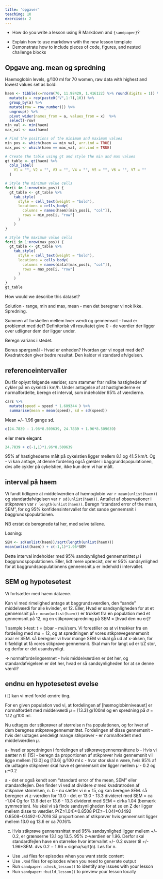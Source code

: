 ```yaml
---
title: 'opgaver'
teaching: 10
exercises: 2
---
```


:::::::::::::::::::::::::::::::::::::: questions 

- How do you write a lesson using R Markdown and `{sandpaper}`?

::::::::::::::::::::::::::::::::::::::::::::::::

::::::::::::::::::::::::::::::::::::: objectives

- Explain how to use markdown with the new lesson template
- Demonstrate how to include pieces of code, figures, and nested challenge blocks

::::::::::::::::::::::::::::::::::::::::::::::::

## Opgave ang. mean og spredning

Haemoglobin levels, g/100 ml for 70 women, raw data with highest and lowest 
values set as bold:
```r
haem <- tibble(x=rnorm(70, 11.98429, 1.416122) %>% round(digits = 1)) %>% 
  mutate(a = rep(paste0("V",1:7),10)) %>% 
  group_by(a) %>%
  mutate(row = row_number()) %>% 
  ungroup() %>% 
  pivot_wider(names_from = a, values_from = x)  %>% 
  select(-row)
min_val <- min(haem)
max_val <- max(haem)

# Find the positions of the minimum and maximum values
min_pos <- which(haem == min_val, arr.ind = TRUE)
max_pos <- which(haem == max_val, arr.ind = TRUE)

# Create the table using gt and style the min and max values
gt_table <- gt(haem) %>%
  cols_label(
    V1 = "", V2 = "", V3 = "", V4 = "", V5 = "", V6 = "", V7 = ""
  )

# Style the minimum value cells
for(i in 1:nrow(min_pos)) {
  gt_table <- gt_table %>%
    tab_style(
      style = cell_text(weight = "bold"),
      locations = cells_body(
        columns = names(haem)[min_pos[i, "col"]],
        rows = min_pos[i, "row"]
      )
    )
}

# Style the maximum value cells
for(i in 1:nrow(max_pos)) {
  gt_table <- gt_table %>%
    tab_style(
      style = cell_text(weight = "bold"),
      locations = cells_body(
        columns = names(data)[max_pos[i, "col"]],
        rows = max_pos[i, "row"]
      )
    )
}
gt_table
```

How would we describe this dataset? 

Solution - range, min and max,
mean - men det beregner vi nok ikke.
Spredning. 

Summen af forskellen mellem hver værdi og gennemsnit - hvad er problemet med det?
Definitorisk vil resultatet give 0 - de værdier der ligger over udligner dem der ligger under.

Beregn varians i stedet.

Bonus spørgsmål - Hvad er enheden? Hvordan gør vi noget med det? Kvadratroden giver 
bedre resultat. Den kalder vi standard afvigelsen.


## referenceintervaller

Du får oplyst følgende værider, som stammer frar målte hastigheder af cykler på en cykelsti i km/h.
Under antagelse af at hastighederne er normalfordelte, beregn et interval, som 
indeholder 95% af værdierne.
```r
cars %>% 
  mutate(speed = speed * 1.609344 ) %>% 
  summarise(mean = mean(speed), sd = sd(speed))
```
Mean +/- 1.96 gange sd.
```r
c(24.7839 - 1.96*8.509639, 24.7839 + 1.96*8.509639)
```
eller mere elegant:
```r
24.7839 + c(-1,1)*1.96*8.509639
```
95% af hastighederne målt på cykelstien ligger mellem 8.1 og 41.5 km/t. Og - 
vi kan antage, at denne fordeling også gælder i baggrundspopulationen, dvs alle
cykler på cykelstien, ikke kun dem vi har målt.


## interval på haem

Vi fandt tidligere at middelværdien af hæmoglobin var `r mean(unlist(haem))` og
standardafvigelsen var `r sd(unlist(haem))`. Antallet af observationer i stikprøven
var `r length(unlist(haem))`. Beregn "standard error of the mean, SEM", for og
95% konfidensintervallet for det sande gennemsnit i baggrundspopulationen.

NB erstat de beregnede tal her, med selve tallene. 

Løsning:
```r
SEM <- sd(unlist(haem))/sqrt(length(unlist(haem)))
mean(unlist(haem)) + c(-1,1)*1.96*SEM
```
Dette interval indeholder med 95% sandsynlighed gennemsnittet $\mu$ i 
baggrundspopulationen. Eller, lidt mere upræcist, der er 95%
sandsynlighed for at baggrundspopulationens gennemsnit $\mu$ er indehold i
intervallet.


## SEM og hypotesetest

Vi fortsætter med haem dataene. 

Kan vi med rimelighed antage at baggrundsværdien, den "sande" middelværdi for 
alle kvinder, er 12. Eller, Hvad er sandsynligheden for at et gennemsnit på
`r mean(unlist(haem))` er trukket fra en population med et gennemsnit på 12,
og en stikprøvespredning på SEM = [hvad den nu er]?

1 sample t-test: t = (xbar - mu)/sem.
Vi forestiller os at vi trækker fra en fordeling med mu = 12, og at spredningen
af vores stikprøvegennemsnit xbar er SEM. så beregner vi hvor mange 
SEM vi skal gå ud af x-aksen, for tilfældigt at få vores stikprøve gennemsnit.
Skal man for langt ud er t/Z stor, og derfor er det usandsynligt.

-> normalfordelingsemnet - hvis middelværdien er det her, og standardafvigelsen
er det her, hvad er så sandsynligheden for at se denne værdi?

## endnu en hypotesetest øvelse

i [] kan vi med fordel ændre ting.

For en given population ved vi, at fordelingen af [hæmoglobinniveauet] er normalfordelt
med middelværdi $\mu$ = [13.3] g/100ml og en spredning på $\sigma$ = 1.12 g/100 ml.

Nu udtages der stikprøver af størrelse n fra populationen, og for hver af dem
beregnes stikprøvegennemsnittet. Fordelingen af disse gennemsnit - hvis der udtages
uendeligt mange stikprøver - er normalfordelt med middelværdien $\mu$.

a- hvad er spredningen i fordelingen af stikprøvegennemsnittene
b - Hvis vi sætter n til [15] - beregn da proportionen af stikprøver hvis gennemsnit 
vil ligge mellem [13.0] og [13.6] g/100 ml
c - hvor stor skal n være, hvis 95% af de udtagne stikprøver skal have et gennemsnit
der ligger mellem $\mu$ - 0.2 og $\mu$+0.2

a - det er også kendt som "standard error of the mean, SEM" eller standardfejlen.
Den finder vi ved at dividere $\sigma$ med kvadratroden af stikprøve størrelsen, n.
b - nu sætter vi n = 15, og kan beregne SEM. 
så beregner vi z-værdien for 13.0 - det er 13.0 - 13.3 divideret med SEM = ca -1.04
Og for 13.6 det er 13.6 - 13.3 divideret med SEM = cirka 1.04 (bemærk symmetrien).
Nu skal vi så finde sandsynligheden for at se en Z der ligger mellem disse to værdier.
P(Z≤1.04)≈0.8508
P(Z≤−1.04)≈0.1492
0.8508−0.1492=0.7016
Så proportionen af stikprøver hvis gennemsnit ligger mellem 13.0 og 13.6 er ca
70.16%

c. Hvis stikprøve gennemsnittet med 95% sandsynlighed ligger mellem +/- 0.2,
er grænserne 13.1 og 13.5. 
95% z-værdien er 1.96. Derfor skal standardfejlen have en størrelse hvor
intervallet \mu +/- 0.2 svarer til +/- 1.96*SEM.
dvs 0.2 = 1.96 = sigma/sqrt(n). Løs for n. 

::::::::::::::::::::::::::::::::::::: keypoints 

- Use `.md` files for episodes when you want static content
- Use `.Rmd` files for episodes when you need to generate output
- Run `sandpaper::check_lesson()` to identify any issues with your lesson
- Run `sandpaper::build_lesson()` to preview your lesson locally

::::::::::::::::::::::::::::::::::::::::::::::::

